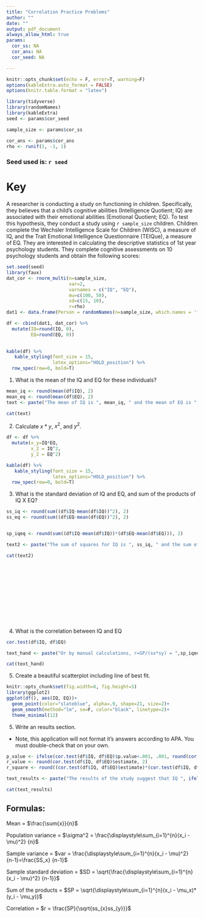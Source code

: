 ```yaml
---
title: "Correlation Practice Problems"
author: ""
date: ""
output: pdf_document
always_allow_html: true
params:
  cor_ss: NA
  cor_ans: NA
  cor_seed: NA

---
```


```r
knitr::opts_chunk$set(echo = F, error=T, warning=F)
options(kableExtra.auto_format = FALSE)
options(knitr.table.format = "latex")
```

```r
library(tidyverse)
library(randomNames)
library(kableExtra)
seed <- params$cor_seed

sample_size <- params$cor_ss

cor_ans <- params$cor_ans
rho <- runif(1, -1, 1)
```
### Seed used is: `r seed`

# Key

A researcher is conducting a study on functioning in children. Specifically, they believes that a child's cognitive abilities (Intelligence Quotient; IQ) are associated with their emotional abilities (Emotional Quotient; EQ). To test this hypothesis, they conduct a study using `r sample_size` children. Children complete the Wechsler Intelligence Scale for Children (WISC), a measure of IQ, and the Trait Emotional Intelligence Questionnaire (TEIQue), a measure of EQ. They are interested in calculating the descriptive statistics of 1st year psychology students. They complete cognitive assessments on 10 psychology students and obtain the following scores:

```r
set.seed(seed)
library(faux)
dat_cor <- rnorm_multi(n=sample_size,
                       var=2,
                       varnames = c("IQ", "EQ"),
                       mu=c(100, 50),
                       sd=c(15, 10),
                       r=rho)
dat1 <- data.frame(Person = randomNames(n=sample_size, which.names = 'first', sample.with.replacement = F))

df <- cbind(dat1, dat_cor) %>% 
  mutate(IQ=round(IQ, 0), 
         EQ=round(EQ, 0))

                       
kable(df) %>% 
   kable_styling(font_size = 15,
                 latex_options="HOLD_position") %>% 
  row_spec(row=0, bold=T)
```

\newpage 

1. What is the mean of the IQ and EQ for these individuals?

```r
mean_iq <- round(mean(df$IQ), 2)
mean_eq <- round(mean(df$EQ), 2)
text <- paste("The mean of IQ is ", mean_iq, " and the mean of EQ is ", mean_eq, ".", sep="")
```

```r
cat(text)
```

2. Calculate $x*y$, $x^2$, and $y^2$. 

```r
df <- df %>% 
  mutate(x_y=IQ*EQ, 
         x_2 = IQ^2,
         y_2 = EQ^2)
```

```r

kable(df) %>% 
   kable_styling(font_size = 15,
                 latex_options="HOLD_position") %>% 
  row_spec(row=0, bold=T)

```


3. What is the standard deviation of IQ and EQ, and sum of the products of IQ X EQ?


```r
ss_iq <- round(sum((df$IQ-mean(df$IQ))^2), 2)
ss_eq <- round(sum((df$EQ-mean(df$EQ))^2), 2)


sp_iqeq <- round(sum((df$IQ-mean(df$IQ))*(df$EQ-mean(df$EQ))), 2)

text2 <- paste("The sum of squares for IQ is ", ss_iq, " and the sum of squares of EQ is ", ss_eq, ". The sum of the sproducts is ", sp_iqeq, ".", sep="")
```

```r
cat(text2)
```

<br>
<br>
<br>
<br>
<br>
<br>
<br>
<br>
<br>

4. What is the correlation between IQ and EQ



```r
cor.test(df$IQ, df$EQ)
```


```r
text_hand <- paste("Or by manual calculations, r=SP/(sx*sy) = ",sp_iqeq, "/", "square_root(", ss_iq, " * ", ss_eq, ") = ", round(sp_iqeq/(sqrt(ss_iq*ss_eq)), 4), sep="")
```

```r
cat(text_hand)
```


5. Create a beautiful scatterplot including line of best fit.

```r
knitr::opts_chunk$set(fig.width=6, fig.height=5) 
library(ggplot2)
ggplot(df(), aes(IQ, EQ))+
  geom_point(color="slateblue", alpha=.9, shape=21, size=2)+
  geom_smooth(method="lm", se=F, color="black", linetype=2)+
  theme_minimal(12)
```


5. Write an results section. 

* Note, this application will not format it's answers according to APA. You must double-check that on your own. 

```r
p_value <- ifelse(cor.test(df$IQ, df$EQ)$p.value<.001, .001, round(cor.test(df$IQ, df$EQ)$p.value, 3))
r_value <- round(cor.test(df$IQ, df$EQ)$estimate, 2)
r_square <- round((cor.test(df$IQ, df$EQ)$estimate)*(cor.test(df$IQ, df$EQ)$estimate), 2)

text_results <- paste("The results of the study suggest that IQ ", ifelse(p_value<.05, "is", "is not"), " associated with EQ, r = ",r_value, ", p = ", p_value, ", R^2 = ", r_square,".", sep="")

```


```r
cat(text_results)
```

\newpage

## Formulas: 

Mean = $\frac{\sum{x}}{n}$

Population variance = $\sigma^2 = \frac{\displaystyle\sum_{i=1}^{n}(x_i - \mu)^2} {n}$

Sample variance = $var = \frac{\displaystyle\sum_{i=1}^{n}(x_i - \mu)^2} {n-1}=\frac{SS_x} {n-1}$


Sample standard deviation = $SD = \sqrt{\frac{\displaystyle\sum_{i=1}^{n}(x_i - \mu)^2} {n-1}}$

Sum of the products = $SP = \sqrt{\displaystyle\sum_{i=1}^{n}(x_i - \mu_x)*(y_i - \mu_y)}$

Correlation = $r = \frac{SP}{\sqrt{ss_{x}ss_{y}}}$

